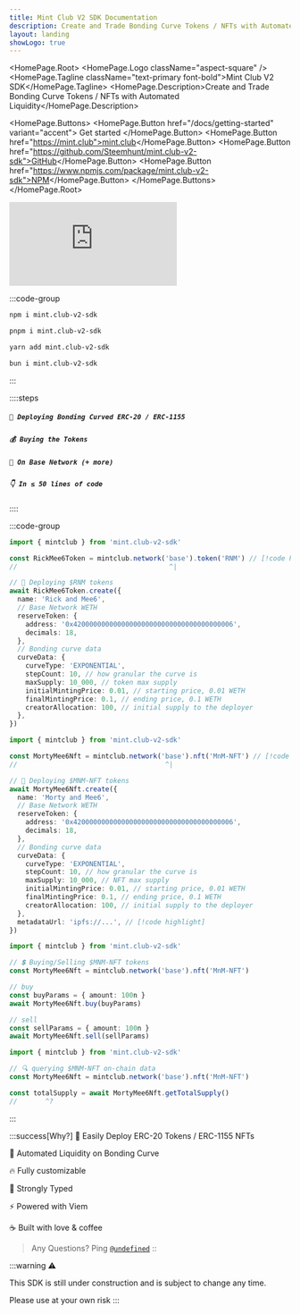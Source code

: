 ```yaml
---
title: Mint Club V2 SDK Documentation
description: Create and Trade Bonding Curve Tokens / NFTs with Automated Liquidity
layout: landing
showLogo: true
---
```



<HomePage.Root>
  <HomePage.Logo className="aspect-square" />
  <HomePage.Tagline className="text-primary font-bold">Mint Club V2 SDK</HomePage.Tagline>
  <HomePage.Description>Create and Trade Bonding Curve Tokens / NFTs with Automated Liquidity</HomePage.Description>

  <HomePage.Buttons>
    <HomePage.Button href="/docs/getting-started" variant="accent">
      Get started
    </HomePage.Button>
    <HomePage.Button href="https://mint.club">mint.club</HomePage.Button>
    <HomePage.Button href="https://github.com/Steemhunt/mint.club-v2-sdk">GitHub</HomePage.Button>
    <HomePage.Button href="https://www.npmjs.com/package/mint.club-v2-sdk">NPM</HomePage.Button>
  </HomePage.Buttons>
</HomePage.Root>

<div className="w-full max-w-3xl mx-auto my-8">
  <div className="relative w-full" style={{ paddingBottom: '56.25%' }}>
    <iframe
      className="absolute top-0 left-0 w-full h-full"
      src="https://www.youtube.com/embed/HT2OH3nAOrI"
      title="YouTube video player"
      frameBorder="0"
      allow="accelerometer; autoplay; clipboard-write; encrypted-media; gyroscope; picture-in-picture"
      allowFullScreen
    ></iframe>
  </div>
</div>

:::code-group

```bash [npm]
npm i mint.club-v2-sdk
```

```bash [pnpm]
pnpm i mint.club-v2-sdk
```

```bash [yarn]
yarn add mint.club-v2-sdk
```

```bash [bun]
bun i mint.club-v2-sdk
```

:::

::::steps

##### `🚀 Deploying Bonding Curved ERC-20 / ERC-1155`

##### `💰 Buying the Tokens`

##### `🔵 On Base Network (+ more)`

##### `👇 In ≤ 50 lines of code`

::::

:::code-group

```ts twoslash [erc-20.ts]
import { mintclub } from 'mint.club-v2-sdk'

const RickMee6Token = mintclub.network('base').token('RNM') // [!code highlight]
//                                      ^|

// 🚀 Deploying $RNM tokens
await RickMee6Token.create({
  name: 'Rick and Mee6',
  // Base Network WETH
  reserveToken: {
    address: '0x4200000000000000000000000000000000000006',
    decimals: 18,
  },
  // Bonding curve data
  curveData: {
    curveType: 'EXPONENTIAL',
    stepCount: 10, // how granular the curve is
    maxSupply: 10_000, // token max supply
    initialMintingPrice: 0.01, // starting price, 0.01 WETH
    finalMintingPrice: 0.1, // ending price, 0.1 WETH
    creatorAllocation: 100, // initial supply to the deployer
  },
})
```

```ts twoslash [erc-1155.ts]
import { mintclub } from 'mint.club-v2-sdk'

const MortyMee6Nft = mintclub.network('base').nft('MnM-NFT') // [!code highlight]
//                                     ^|

// 🚀 Deploying $MNM-NFT tokens
await MortyMee6Nft.create({
  name: 'Morty and Mee6',
  // Base Network WETH
  reserveToken: {
    address: '0x4200000000000000000000000000000000000006',
    decimals: 18,
  },
  // Bonding curve data
  curveData: {
    curveType: 'EXPONENTIAL',
    stepCount: 10, // how granular the curve is
    maxSupply: 10_000, // NFT max supply
    initialMintingPrice: 0.01, // starting price, 0.01 WETH
    finalMintingPrice: 0.1, // ending price, 0.1 WETH
    creatorAllocation: 100, // initial supply to the deployer
  },
  metadataUrl: 'ipfs://...', // [!code highlight]
})
```

```ts twoslash [buy-sell.ts]
import { mintclub } from 'mint.club-v2-sdk'

// 💲 Buying/Selling $MNM-NFT tokens
const MortyMee6Nft = mintclub.network('base').nft('MnM-NFT')

// buy
const buyParams = { amount: 100n }
await MortyMee6Nft.buy(buyParams)

// sell
const sellParams = { amount: 100n }
await MortyMee6Nft.sell(sellParams)
```

```ts twoslash [read.ts]
import { mintclub } from 'mint.club-v2-sdk'

// 🔍 querying $MNM-NFT on-chain data
const MortyMee6Nft = mintclub.network('base').nft('MnM-NFT')

const totalSupply = await MortyMee6Nft.getTotalSupply()
//       ^?
```

:::

:::success[Why?]
🧃 Easily Deploy ERC-20 Tokens / ERC-1155 NFTs

🤤 Automated Liquidity on Bonding Curve

🔥 Fully customizable

💪 Strongly Typed

⚡ Powered with Viem

☕ Built with love & coffee

> Any Questions? Ping [`@undefined`](https://warpcast.com/undefined)
> ::

:::warning
⚠️

This SDK is still under construction and is subject to change any time.

Please use at your own risk
:::
